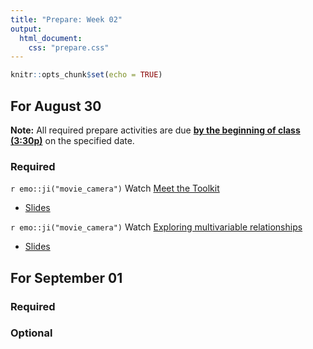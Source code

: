 ```yaml
---
title: "Prepare: Week 02"
output: 
  html_document:
    css: "prepare.css"
---
```


```r
knitr::opts_chunk$set(echo = TRUE)
```


## For August 30

**Note:** All required prepare activities are due **<u>by the beginning of class (3:30p)</u>** on the specified date.

### Required 

`r emo::ji("movie_camera")` Watch [Meet the Toolkit](https://warpwire.duke.edu/w/owkFAA/)

- [Slides](sta210-fa21.netlify.app/slides/02-meet-toolkit.html)

`r emo::ji("movie_camera")` Watch [Exploring multivariable relationships](https://warpwire.duke.edu/w/zRkFAA/)

- [Slides](sta210-fa21.netlify.app/slides/02-multivar-relationships.html)


## For September 01


### Required

### Optional 


